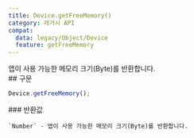 ```yaml
---
title: Device.getFreeMemory()
category: 레거시 API
compat:
  data: legacy/Object/Device
  feature: getFreeMemory
---
```


<Section>
  앱이 사용 가능한 메모리 크기(Byte)를 반환합니다.
</Section>
<Section>
  ## 구문

  ~~~js
  Device.getFreeMemory();
  ~~~

  <Section>
    ### 반환값

    `Number` - 앱이 사용 가능한 메모리 크기(Byte)를 반환합니다.
  </Section>
</Section>